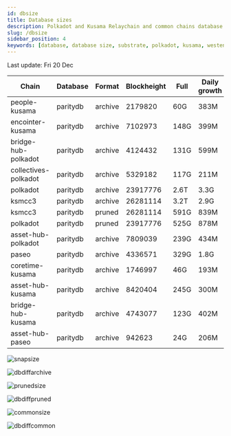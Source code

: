 ```yaml
---
id: dbsize
title: Database sizes
description: Polkadot and Kusama Relaychain and common chains database sizes
slug: /dbsize
sidebar_position: 4
keywords: [database, database size, substrate, polkadot, kusama, westend]
---
```



Last update: Fri 20 Dec

| Chain    | Database   | Format | Blockheight | Full         | Daily growth |
| ------------------------| ----------- | -------- | ------- | ---------- | ----- | 
| people-kusama | paritydb | archive | 2179820 | 60G | 383M |
| encointer-kusama | paritydb | archive | 7102973 | 148G | 399M |
| bridge-hub-polkadot | paritydb | archive | 4124432 | 131G | 599M |
| collectives-polkadot | paritydb | archive | 5329182 | 117G | 211M |
| polkadot | paritydb | archive | 23917776 | 2.6T | 3.3G |
| ksmcc3 | paritydb | archive | 26281114 | 3.2T | 2.9G |
| ksmcc3 | paritydb | pruned | 26281114 | 591G | 839M |
| polkadot | paritydb | pruned | 23917776 | 525G | 878M |
| asset-hub-polkadot | paritydb | archive | 7809039 | 239G | 434M |
| paseo | paritydb | archive | 4336571 | 329G | 1.8G |
| coretime-kusama | paritydb | archive | 1746997 | 46G | 193M |
| asset-hub-kusama | paritydb | archive | 8420404 | 245G | 300M |
| bridge-hub-kusama | paritydb | archive | 4743077 | 123G | 402M |
| asset-hub-paseo | paritydb | archive | 942623 | 24G | 206M |

![snapsize](/img/archivesize.png)

![dbdiffarchive](/img/dbdiffrelay.png)

![prunedsize](/img/prunedsize.png)

![dbdiffpruned](/img/dbdiffpruned.png)

![commonsize](/img/commonsize.png)

![dbdiffcommon](/img/dbdiffcommon.png)
